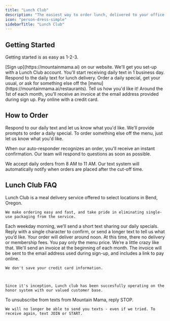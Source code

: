```yaml
---
title: "Lunch Club"
description: "The easiest way to order lunch, delivered to your office."
icon: "person-dress-simple"
sidebarTitle: "Lunch Club"
---
```


## Getting Started

Getting started is as easy as 1-2-3.

<Steps>
  <Step title="Sign Up">
    [Sign up](https://mountainmama.ai) on our website. We'll get you set-up with a Lunch Club account. You'll start receiving daily text in 1 business day.
  </Step>

  <Step title="Order Lunch">
    Respond to the daily text for lunch delivery. Order a daily special, get your usual, or ask for something else off the [menu](https://mountainmama.ai/restaurants). Tell us how you'd like it!
  </Step>

  <Step title="Pay Online">
    Around the 1st of each month, you'll receive an invoice at the email address provided during sign up. Pay online with a credit card.
  </Step>
</Steps>

## How to Order

Respond to our daily text and let us know what you'd like. We'll provide prompts to order a daily special. To order something else off the menu, just let us know what you'd like.

When our auto-responder recognizes an order, you'll receive an instant confirmation. Our team will respond to questions as soon as possible.

<Warning>
  We accept daily orders from 8 AM to 11 AM. Our text system will automatically notify when orders are placed after the cut-off time.
</Warning>

## Lunch Club FAQ

<AccordionGroup>
  <Accordion title="What is Lunch Club?" defaultOpen="false">
    Lunch Club is a meal delivery service offered to select locations in Bend, Oregon.

    We make ordering easy and fast, and take pride in eliminating single-use packaging from the service.
  </Accordion>

  <Accordion title="How does it work?" defaultOpen="false">
    Each weekday morning, we’ll send a short text sharing our daily specials. Reply with a single character to confirm, or send a longer text to tell us what you’d like. Your order will deliver around noon.
  </Accordion>

  <Accordion title="Are there fees?" defaultOpen="false">
    At this time, there no delivery or membership fees. You pay only the menu price. We’re a little crazy like that.
  </Accordion>

  <Accordion title="How do I pay?" defaultOpen="false">
    We'll send an invoice at the beginning of each month. The invoice will be sent to the email address used during sign-up, and includes a link to pay online.



    We don't save your credit card information.



    Since it's inception, Lunch club has been succesfully operating on the honor system with our valued customer base.
  </Accordion>

  <Accordion title="How do I stop and start texts?" defaultOpen="false">
    To unsubscribe from texts from Mountain Mama, reply STOP.



    We will no longer be able to send you texts - even if we tried. To receive again, text JOIN or START.
  </Accordion>
</AccordionGroup>

##